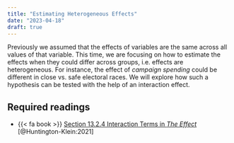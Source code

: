 ```yaml
---
title: "Estimating Heterogeneous Effects"
date: "2023-04-18"
draft: true 
---
```



Previously we assumed that the effects of variables are the same across all values of that variable. This time, we are focusing on how to estimate the effects when they could differ across groups, i.e. effects are heterogeneous. For instance, the effect of *campaign spending* could be different in close vs. safe electoral races. We will explore how such a hypothesis can be tested with the help of an interaction effect. 

## Required readings

- {{< fa book >}} [Section 13.2.4 Interaction Terms in *The Effect*](https://theeffectbook.net/ch-StatisticalAdjustment.html) [@Huntington-Klein:2021]


